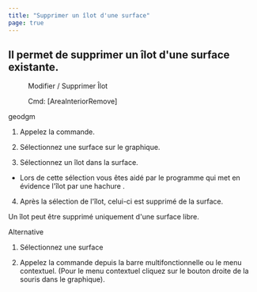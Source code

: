 ```yaml
---
title: "Supprimer un îlot d'une surface"
page: true
---
```

## Il permet de supprimer un &#238;lot d&#39;une surface existante.
 <Menu>Modifier / Supprimer Îlot</Menu> 
 <Menu> Cmd: [AreaInteriorRemove] </Menu> 

 <Placeholder>geodgm</Placeholder> 

1. Appelez la commande.

2. S&#233;lectionnez une surface sur le graphique.

3. S&#233;lectionnez un &#238;lot dans la surface.

- Lors de cette s&#233;lection vous &#234;tes aid&#233; par le programme qui met en &#233;vidence l&#39;&#238;lot par une hachure .



4. Apr&#232;s la s&#233;lection de l&#39;&#238;lot, celui-ci est supprim&#233; de la surface.




<Success>
Un &#238;lot peut &#234;tre supprim&#233; uniquement d&#39;une surface libre.
</Success>


Alternative


1. S&#233;lectionnez une surface

2. Appelez la commande depuis la barre multifonctionnelle ou le menu contextuel. (Pour le menu contextuel cliquez sur le bouton droite de la souris dans le graphique).



